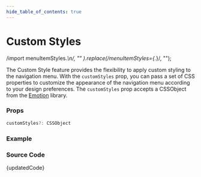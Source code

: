 ```yaml
---
hide_table_of_contents: true
---
```



# Custom Styles

  /import menuItemStyles.*\n/,
  ""
).replace(/menuItemStyles={.*}/, "");

The Custom Style feature provides the flexibility to apply custom styling to the navigation menu. With the `customStyles` prop, you can pass a set of CSS properties to customize the appearance of the navigation menu according to your design preferences. The `customStyles` prop accepts a CSSObject from the [Emotion](https://emotion.sh/docs/introduction) library.

### Props

```ts noCopy
customStyles?: CSSObject
```

### Example

<BrowserWindow url="/horizontal-menu/horizontal-nav/custom-styles">
  <Provider>
    <CustomStyles />
  </Provider>
</BrowserWindow>

### Source Code

<TsToJsCodeSnippet>{updatedCode}</TsToJsCodeSnippet>
